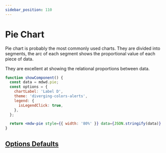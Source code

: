 ```yaml
---
sidebar_position: 110
---
```


# Pie Chart

Pie chart is probably the most commonly used charts. They are divided into segments, the arc of each segment shows the proportional value of each piece of data.

They are excellent at showing the relational proportions between data.

```jsx live
function showComponent() {
  const data = mdwd.pie;
  const options = {
    chartLabel: 'Label D',
    theme: 'diverging-colors-alerts',
    legend: {
      isLegendClick: true,
    },
  };

  return <mdw-pie style={{ width: '80%' }} data={JSON.stringify(data)} options={JSON.stringify(options)}></mdw-pie>;
}
```

## [Options Defaults](doughnut#options-defaults)
